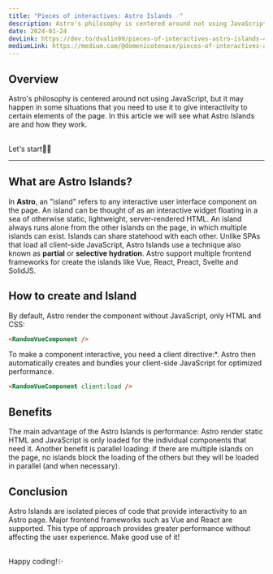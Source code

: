 ```yaml
---
title: "Pieces of interactives: Astro Islands ☄️"
description: Astro's philosophy is centered around not using JavaScript, but it may happen in some situations that you need to use it to give interactivity to certain elements of the page.
date: 2024-01-24
devLink: https://dev.to/dvalin99/pieces-of-interactives-astro-islands-4nnb
mediumLink: https://medium.com/@domenicotenace/pieces-of-interactives-astro-islands-%EF%B8%8F-6efc1e7af49c
---
```


## Overview

Astro's philosophy is centered around not using JavaScript, but it may happen in some situations that you need to use it to give interactivity to certain elements of the page.
In this article we will see what Astro Islands are and how they work.

<br />
Let's start🤙🏻

---

## What are Astro Islands?

In **Astro**, an "island" refers to any interactive user interface component on the page. An island can be thought of as an interactive widget floating in a sea of ​​otherwise static, lightweight, server-rendered HTML.
An island always runs alone from the other islands on the page, in which multiple islands can exist. Islands can share statehood with each other.
Unlike SPAs that load all client-side JavaScript, Astro Islands use a technique also known as **partial** or **selective hydration**.
Astro support multiple frontend frameworks for create the islands like Vue, React, Preact, Svelte and SolidJS.

## How to create and Island

By default, Astro render the component without JavaScript, only HTML and CSS:

```html
<RandomVueComponent />
```

To make a component interactive, you need a client directive:\*. Astro then automatically creates and bundles your client-side JavaScript for optimized performance.

```html
<RandomVueComponent client:load />
```

## Benefits

The main advantage of the Astro Islands is performance: Astro render static HTML and JavaScript is only loaded for the individual components that need it.
Another benefit is parallel loading: if there are multiple islands on the page, no islands block the loading of the others but they will be loaded in parallel (and when necessary).

## Conclusion

Astro Islands are isolated pieces of code that provide interactivity to an Astro page.
Major frontend frameworks such as Vue and React are supported. This type of approach provides greater performance without affecting the user experience. Make good use of it!

<br />
Happy coding!✨
